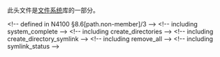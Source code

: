 {{cpp/header/experimental/title|experimental/filesystem}}
{{cpp/header/experimental/navbar}}

此头文件是[[cpp/experimental/fs|文件系统]]库的一部分。

{{dsc begin}}
{{dsc namespace | std::experimental::filesystem}}
{{dsc namespace | inline=true | std::experimental::filesystem::v1}}
{{dsc h1|类}}
{{dsc inc | cpp/experimental/fs/dsc path}}
{{dsc inc | cpp/experimental/fs/dsc filesystem_error}}
{{dsc inc | cpp/experimental/fs/dsc directory_entry}}
{{dsc inc | cpp/experimental/fs/dsc directory_iterator}}
{{dsc inc | cpp/experimental/fs/dsc recursive_directory_iterator}}
{{dsc inc | cpp/experimental/fs/dsc file_status}}
{{dsc inc | cpp/experimental/fs/dsc space_info}}
{{dsc inc | cpp/experimental/fs/dsc file_type}}
{{dsc inc | cpp/experimental/fs/dsc perms}}
{{dsc inc | cpp/experimental/fs/dsc copy_options}}
{{dsc inc | cpp/experimental/fs/dsc directory_options}}
{{dsc inc | cpp/experimental/fs/dsc file_time_type}}
{{dsc h1|函数}}
{{dsc inc | cpp/experimental/fs/path/dsc swap2}}
{{dsc inc | cpp/experimental/fs/path/dsc hash_value}}&lt;!-- defined in N4100 §8.6[path.non-member]/3 --&gt;
{{dsc inc | cpp/experimental/fs/path/dsc operator_cmp}}
{{dsc inc | cpp/experimental/fs/path/dsc operator/}}
{{dsc inc | cpp/experimental/fs/path/dsc operator_ltltgtgt}}
{{dsc inc | cpp/experimental/fs/path/dsc u8path}}
{{dsc inc | cpp/experimental/fs/directory_iterator/dsc begin}}
{{dsc inc | cpp/experimental/fs/recursive_directory_iterator/dsc begin}}
{{dsc inc | cpp/experimental/fs/dsc absolute}}&lt;!-- including system_complete --&gt;
{{dsc inc | cpp/experimental/fs/dsc canonical}}
{{dsc inc | cpp/experimental/fs/dsc copy}}
{{dsc inc | cpp/experimental/fs/dsc copy_file}}
{{dsc inc | cpp/experimental/fs/dsc copy_symlink}}
{{dsc inc | cpp/experimental/fs/dsc create_directory}} &lt;!-- including create_directories --&gt;
{{dsc inc | cpp/experimental/fs/dsc create_hard_link}}
{{dsc inc | cpp/experimental/fs/dsc create_symlink}} &lt;!-- including create_directory_symlink --&gt;
{{dsc inc | cpp/experimental/fs/dsc current_path}}
{{dsc inc | cpp/experimental/fs/dsc exists}}
{{dsc inc | cpp/experimental/fs/dsc equivalent}}
{{dsc inc | cpp/experimental/fs/dsc file_size}}
{{dsc inc | cpp/experimental/fs/dsc hard_link_count}}
{{dsc inc | cpp/experimental/fs/dsc last_write_time}}
{{dsc inc | cpp/experimental/fs/dsc permissions}}
{{dsc inc | cpp/experimental/fs/dsc read_symlink}}
{{dsc inc | cpp/experimental/fs/dsc remove}} &lt;!-- including remove_all --&gt;
{{dsc inc | cpp/experimental/fs/dsc rename}} 
{{dsc inc | cpp/experimental/fs/dsc resize_file}}
{{dsc inc | cpp/experimental/fs/dsc space}}
{{dsc inc | cpp/experimental/fs/dsc status}} &lt;!-- including symlink_status --&gt;
{{dsc inc | cpp/experimental/fs/dsc temp_directory_path}}
{{dsc h2 | 文件类型}}
{{dsc inc | cpp/experimental/fs/dsc is_block_file}}
{{dsc inc | cpp/experimental/fs/dsc is_character_file}}
{{dsc inc | cpp/experimental/fs/dsc is_directory}}
{{dsc inc | cpp/experimental/fs/dsc is_empty}}
{{dsc inc | cpp/experimental/fs/dsc is_fifo}}
{{dsc inc | cpp/experimental/fs/dsc is_other}}
{{dsc inc | cpp/experimental/fs/dsc is_regular_file}}
{{dsc inc | cpp/experimental/fs/dsc is_socket}}
{{dsc inc | cpp/experimental/fs/dsc is_symlink}}
{{dsc inc | cpp/experimental/fs/dsc status_known}}
{{dsc end}}

{{langlinks|en|ja}}